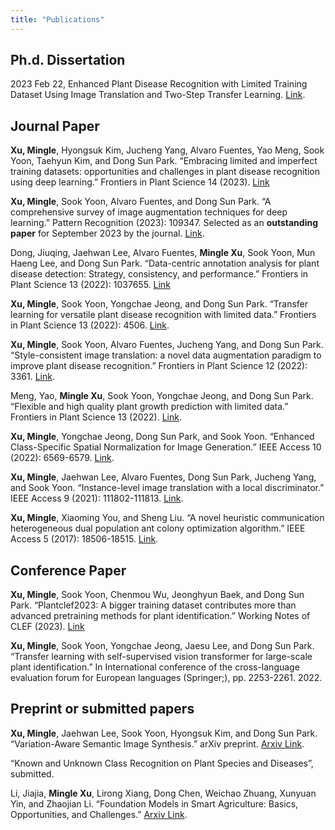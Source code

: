 ```yaml
---
title: "Publications"
---
```


## Ph.d. Dissertation

2023 Feb 22, Enhanced Plant Disease Recognition with Limited Training Dataset Using Image Translation and Two-Step Transfer Learning. [Link](https://www.researchgate.net/publication/368464605_Enhanced_Plant_Disease_Recognition_with_Limited_Training_Dataset_Using_Image_Translation_and_Two-Step_Transfer_Learning).


## Journal Paper

**Xu, Mingle**, Hyongsuk Kim, Jucheng Yang, Alvaro Fuentes, Yao Meng, Sook Yoon, Taehyun Kim, and Dong Sun Park. "Embracing limited and imperfect training datasets: opportunities and challenges in plant disease recognition using deep learning." Frontiers in Plant Science 14 (2023). [Link](https://www.frontiersin.org/articles/10.3389/fpls.2023.1225409/full)

**Xu, Mingle**, Sook Yoon, Alvaro Fuentes, and Dong Sun Park. "A comprehensive survey of image augmentation techniques for deep learning." Pattern Recognition (2023): 109347. Selected as an **outstanding paper** for September 2023 by the journal. [Link](https://www.sciencedirect.com/science/article/pii/S0031320323000481).

Dong, Jiuqing, Jaehwan Lee, Alvaro Fuentes, **Mingle Xu**, Sook Yoon, Mun Haeng Lee, and Dong Sun Park. "Data-centric annotation analysis for plant disease detection: Strategy, consistency, and performance." Frontiers in Plant Science 13 (2022): 1037655. [Link](https://www.frontiersin.org/articles/10.3389/fpls.2022.1037655/full)

**Xu, Mingle**, Sook Yoon, Yongchae Jeong, and Dong Sun Park. "Transfer learning for versatile plant disease recognition with limited data." Frontiers in Plant Science 13 (2022): 4506. [Link](https://www.frontiersin.org/articles/10.3389/fpls.2022.1010981/full).

**Xu, Mingle**, Sook Yoon, Alvaro Fuentes, Jucheng Yang, and Dong Sun Park. "Style-consistent image translation: a novel data augmentation paradigm to improve plant disease recognition." Frontiers in Plant Science 12 (2022): 3361. [Link](https://www.frontiersin.org/articles/10.3389/fpls.2021.773142/full).

Meng, Yao, **Mingle Xu**, Sook Yoon, Yongchae Jeong, and Dong Sun Park. "Flexible and high quality plant growth prediction with limited data." Frontiers in Plant Science 13 (2022). [Link](https://www.frontiersin.org/articles/10.3389/fpls.2022.989304/full).

**Xu, Mingle**, Yongchae Jeong, Dong Sun Park, and Sook Yoon. "Enhanced Class-Specific Spatial Normalization for Image Generation." IEEE Access 10 (2022): 6569-6579. [Link](https://ieeexplore.ieee.org/abstract/document/9682740).

**Xu, Mingle**, Jaehwan Lee, Alvaro Fuentes, Dong Sun Park, Jucheng Yang, and Sook Yoon. "Instance-level image translation with a local discriminator." IEEE Access 9 (2021): 111802-111813. [Link](https://ieeexplore.ieee.org/abstract/document/9505697).

**Xu, Mingle**, Xiaoming You, and Sheng Liu. "A novel heuristic communication heterogeneous dual population ant colony optimization algorithm." IEEE Access 5 (2017): 18506-18515. [Link](https://ieeexplore.ieee.org/abstract/document/8022690).


## Conference Paper

**Xu, Mingle**, Sook Yoon, Chenmou Wu, Jeonghyun Baek, and Dong Sun Park. "Plantclef2023: A bigger training dataset contributes more than advanced pretraining methods for plant identification." Working Notes of CLEF (2023). [Link](https://ceur-ws.org/Vol-3497/paper-183.pdf)

**Xu, Mingle**, Sook Yoon, Yongchae Jeong, Jaesu Lee, and Dong Sun Park. "Transfer learning with self-supervised vision transformer for large-scale plant identification." In International conference of the cross-language evaluation forum for European languages (Springer;), pp. 2253-2261. 2022.



## Preprint or submitted papers
**Xu, Mingle**, Jaehwan Lee, Sook Yoon, Hyongsuk Kim, and Dong Sun Park. "Variation-Aware Semantic Image Synthesis." arXiv preprint. [Arxiv Link](https://arxiv.org/abs/2301.10551).

"Known and Unknown Class Recognition on Plant Species and Diseases", submitted.

Li, Jiajia, **Mingle Xu**, Lirong Xiang, Dong Chen, Weichao Zhuang, Xunyuan Yin, and Zhaojian Li. "Foundation Models in Smart Agriculture: Basics, Opportunities, and Challenges." [Arxiv Link](https://arxiv.org/abs/2308.06668).
